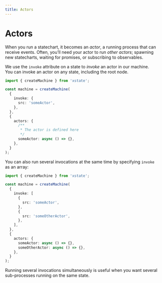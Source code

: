 ```yaml
---
title: Actors
---
```


# Actors

<!-- deps: ["options-intro","running-machines-intro","the-root-node"] -->

When you run a statechart, it becomes an _actor_, a running process that can receive events. Often, you’ll need your actor to run _other actors_; spawning new statecharts, waiting for promises, or subscribing to observables.

We use the `invoke` attribute on a state to _invoke_ an actor in our machine. You can invoke an actor on any state, including the root node.

```ts twoslash
import { createMachine } from 'xstate';

const machine = createMachine(
  {
    invoke: {
      src: 'someActor',
    },
  },
  {
    actors: {
      /**
       * The actor is defined here
       */
      someActor: async () => {},
    },
  }
);
```

You can also run several invocations at the same time by specifying `invoke` as an array:

```ts twoslash
import { createMachine } from 'xstate';

const machine = createMachine(
  {
    invoke: [
      {
        src: 'someActor',
      },
      {
        src: 'someOtherActor',
      },
    ],
  },
  {
    actors: {
      someActor: async () => {},
      someOtherActor: async () => {},
    },
  }
);
```

Running several invocations simultaneously is useful when you want several sub-processes running on the same state.
